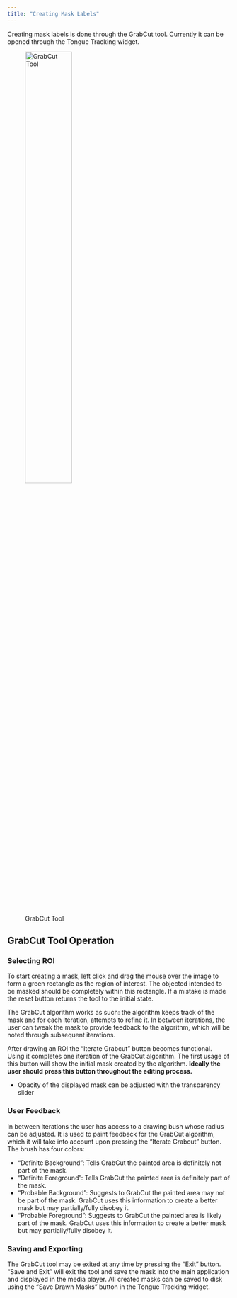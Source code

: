```yaml
---
title: "Creating Mask Labels"
---
```


Creating mask labels is done through the GrabCut tool. Currently it can be opened through the Tongue Tracking widget.

![GrabCut Tool](/images/gctool.png){width="50%"}

## GrabCut Tool Operation

### Selecting ROI

To start creating a mask, left click and drag the mouse over the image to form a green rectangle as the region of interest. The objected intended to be masked should be completely within this rectangle. If a mistake is made the reset button returns the tool to the initial state.

The GrabCut algorithm works as such: the algorithm keeps track of the mask and for each iteration, attempts to refine it. In between iterations, the user can tweak the mask to provide feedback to the algorithm, which will be noted through subsequent iterations.

After drawing an ROI the "Iterate Grabcut" button becomes functional. Using it completes one iteration of the GrabCut algorithm. The first usage of this button will show the initial mask created by the algorithm. **Ideally the user should press this button throughout the editing process.**

-   Opacity of the displayed mask can be adjusted with the transparency slider

### User Feedback

In between iterations the user has access to a drawing bush whose radius can be adjusted. It is used to paint feedback for the GrabCut algorithm, which it will take into account upon pressing the "Iterate Grabcut" button. The brush has four colors:

-   "Definite Background": Tells GrabCut the painted area is definitely not part of the mask.
-   "Definite Foreground": Tells GrabCut the painted area is definitely part of the mask.
-   "Probable Background": Suggests to GrabCut the painted area may not be part of the mask. GrabCut uses this information to create a better mask but may partially/fully disobey it.
-   "Probable Foreground": Suggests to GrabCut the painted area is likely part of the mask. GrabCut uses this information to create a better mask but may partially/fully disobey it.

### Saving and Exporting

The GrabCut tool may be exited at any time by pressing the "Exit" button. "Save and Exit" will exit the tool and save the mask into the main application and displayed in the media player. All created masks can be saved to disk using the "Save Drawn Masks" button in the Tongue Tracking widget.
